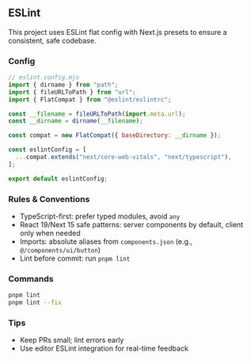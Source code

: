 ## ESLint

This project uses ESLint flat config with Next.js presets to ensure a consistent, safe codebase.

### Config

```js
// eslint.config.mjs
import { dirname } from "path";
import { fileURLToPath } from "url";
import { FlatCompat } from "@eslint/eslintrc";

const __filename = fileURLToPath(import.meta.url);
const __dirname = dirname(__filename);

const compat = new FlatCompat({ baseDirectory: __dirname });

const eslintConfig = [
  ...compat.extends("next/core-web-vitals", "next/typescript"),
];

export default eslintConfig;
```

### Rules & Conventions

- TypeScript-first: prefer typed modules, avoid `any`
- React 19/Next 15 safe patterns: server components by default, client only when needed
- Imports: absolute aliases from `components.json` (e.g., `@/components/ui/button`)
- Lint before commit: run `pnpm lint`

### Commands

```bash
pnpm lint
pnpm lint --fix
```

### Tips

- Keep PRs small; lint errors early
- Use editor ESLint integration for real-time feedback



